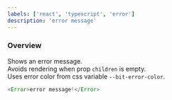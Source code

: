 ```yaml
---
labels: ['react', 'typescript', 'error']
description: 'error message'
---
```



### Overview
Shows an error message.  
Avoids rendering when prop `children` is empty.  
Uses error color from css variable `--bit-error-color`.
<br />

```js live=true
<Error>error message!</Error>
```